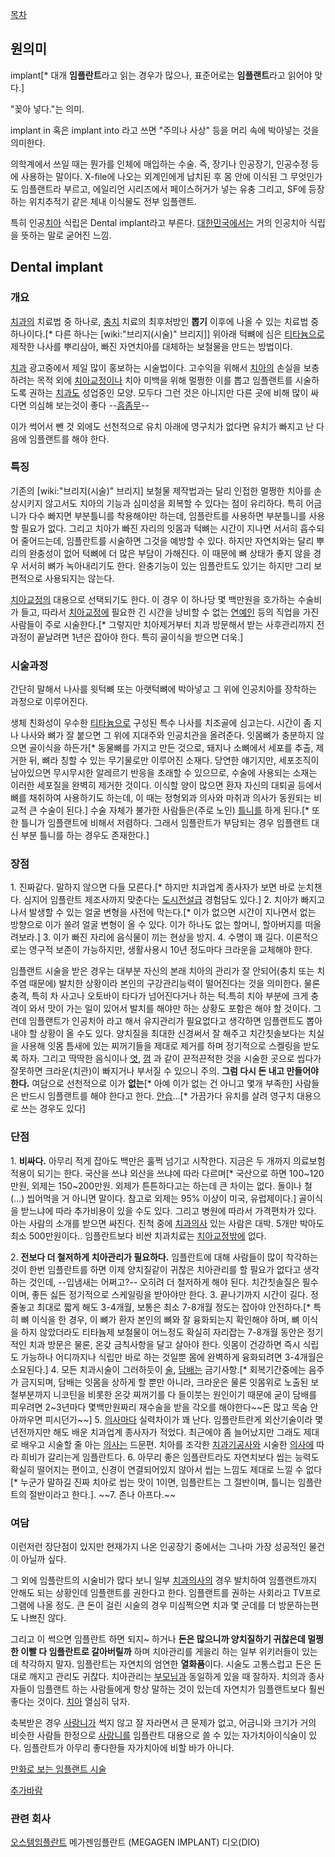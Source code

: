 [[목차]]

== 원의미 ==
implant[* 대개 '''임플란트'''라고 읽는 경우가 많으나, 표준어로는 '''임플랜트'''라고 읽어야 맞다.]

"꽂아 넣다."는 의미.

implant in 혹은 implant into 라고 쓰면 "주의나 사상" 등을 머리 속에 박아넣는 것을 의미한다.

의학계에서 쓰일 때는 뭔가를 인체에 매입하는 수술. 즉, 장기나 인공장기, 인공수정 등에 사용하는 말이다. 
X-file에 나오는 외계인에게 납치된 후 몸 안에 이식된 그 무엇인가도 임플랜트라 부르고, 에일리언 시리즈에서 페이스허거가 넣는 유충 그리고, SF에 등장하는 위치추적기 같은 체내 이식물도 전부 임플랜트.

특히 인공[[치아]] 식립은 Dental implant라고 부른다. [[대한민국]]에서는 거의 인공치아 식립을 뜻하는 말로 굳어진 느낌.

== Dental implant ==
=== 개요 ===
[[치과]]의 치료법 중 하나로, [[충치]] 치료의 최후처방인 '''뽑기''' 이후에 나올 수 있는 치료법 중 하나이다.[* 다른 하나는 [wiki:"브리지(시술)" 브리지]] 위아래 턱뼈에 심은 [[티타늄]]으로 제작한 나사를 뿌리삼아, 빠진 자연치아를 대체하는 보철물을 만드는 방법이다.

[[치과]] 광고중에서 제일 많이 홍보하는 시술법이다. 고수익을 위해서 [[치아]]의 손실을 보충하려는 목적 외에 [[치아교정]]이나 치아 미백을 위해 멀쩡한 이를 뽑고 임플랜트를 시술하도록 권하는 [[치과]]도 성업중인 모양. 모두다 그런 것은 아니지만 다른 곳에 비해 많이 싸다면 의심해 보는것이 좋다 --[[흠좀무]]--

이가 썩어서 뺀 것 외에도 선천적으로 유치 아래에 영구치가 없다면 유치가 빠지고 난 다음에 임플랜트를 해야 한다.

=== 특징 ===
기존의 [wiki:"브리지(시술)" 브리지] 보철물 제작법과는 달리 인접한 멀쩡한 치아를 손상시키지 않고서도 치아의 기능과 심미성을 회복할 수 있다는 점이 유리하다. 특히 어금니가 다수 빠지면 부분틀니를 착용해야만 하는데, 임플란트를 사용하면 부분틀니를 사용할 필요가 없다. 그리고 치아가 빠진 자리의 잇몸과 턱뼈는 시간이 지나면 서서히 흡수되어 줄어드는데, 임플란트를 시술하면 그것을 예방할 수 있다.
하지만 자연치와는 달리 뿌리의 완충성이 없어 턱뼈에 더 많은 부담이 가해진다. 이 때문에 뼈 상태가 좋지 않을 경우 서서히 뼈가 녹아내리기도 한다. 완충기능이 있는 임플란트도 있기는 하지만 그리 보편적으로 사용되지는 않는다.

[[치아교정]]의 대용으로 선택되기도 한다. 이 경우 이 하나당 몇 백만원을 호가하는 수술비가 들고, 따라서 [[치아교정]]에 필요한 긴 시간을 낭비할 수 없는 [[연예인]] 등의 직업을 가진 사람들이 주로 시술한다.[* 그렇지만 치아제거부터 치과 방문해서 받는 사후관리까지 전 과정이 끝날려면 1년은 잡아야 한다. 특히 골이식을 받으면 더욱.]

=== 시술과정 ===
간단히 말해서 나사를 윗턱뼈 또는 아랫턱뼈에 박아넣고 그 위에 인공치아를 장착하는 과정으로 이루어진다.

생체 친화성이 우수한 [[티타늄]]으로 구성된 특수 나사를 치조골에 심고는다. 시간이 좀 지나 나사와 뼈가 잘 붙으면 그 위에 지대주와 인공치관을 올려준다. 잇몸뼈가 충분하지 않으면 골이식을 하든가[* 동물뼈를 가지고 만든 것으로, 돼지나 소뼈에서 세포를 추출, 제거한 뒤, 뼈라 칭할 수 있는 무기물로만 이루어진 소재다. 당연한 얘기지만, 세포조직이 남아있으면 무시무시한 알레르기 반응을 초래할 수 있으므로, 수술에 사용되는 소재는 이러한 세포질을 완벽히 제거한 것이다. 이식할 양이 많으면 환자 자신의 대퇴골 등에서 뼈를 채취하여 사용하기도 하는데, 이 때는 정형외과 의사와 마취과 의사가 동원되는 비교적 큰 수술이 된다.] 수술 자체가 불가한 사람들은(주로 노인) [[틀니]]를 하게 된다.[* 또한 틀니가 임플랜트에 비해서 저렴하다. 그래서 임플란트가 부담되는 경우 임플랜트 대신 부분 틀니를 하는 경우도 존재한다.]

=== 장점 ===
1. 진짜같다. 말하지 않으면 다들 모른다.[* 하지만 치과업계 종사자가 보면 바로 눈치챈다. 심지어 임플란트 제조사까지 맞춘다는 [[도시전설]]급 경험담도 있다.]
2. 치아가 빠지고 나서 발생할 수 있는 얼굴 변형을 사전에 막는다.[* 이가 없으면 시간이 지나면서 없는 방향으로 이가 쏠려 얼굴 변형이 올 수 있다. 이가 하나도 없는 할머니, 할아버지를 떠올려보라.]
3. 이가 빠진 자리에 음식물이 끼는 현상을 방지.
4. 수명이 꽤 길다. 이론적으로는 영구적 보존이 가능하지만, 생활사용시 10년 정도마다 크라운을 교체해야 한다.

임플랜트 시술을 받은 경우는 대부분 자신의 본래 치아의 관리가 잘 안되어(충치 또는 치주염 때문에) 발치한 상황이라 본인의 구강관리능력이 떨어진다는 것을 의미한다. 물론 충격, 특히 차 사고나 오토바이 타다가 넘어진다거나 하는 턱.특히 치아 부분에 크게 충격이 와서 맛이 가는 일이 있어서 발치를 해야만 하는 상황도 포함은 해야 할 것이다. 그런데 임플랜트가 인공치아 라고 해서 유지관리가 필요없다고 생각하면 임플랜트도 뽑아내야 할 상황이 올 수도 있다. 양치질을 최대한 신경써서 잘 해주고 치간칫솔보다는 치실을 사용해 잇몸 틈새에 있는 찌꺼기들을 제대로 제거를 하며 정기적으로 스켈링을 받도록 하자. 그리고 딱딱한 음식이나 [[엿]], [[껌]] 과 같이 끈적끈적한 것을 시술한 곳으로 씹다가 잘못하면 크라운(치관)이 빠지거나 부서질 수 있으니 주의. '''그럼 다시 돈 내고 만들어야 한다.'''
여담으로 선천적으로 이가 '''없는'''[* 아예 이가 없는 건 아니고 몇개 부족한] 사람들은 반드시 임플랜트를 해야 한다고 한다. [[안습]]...[* 가끔가다 유치를 살려 영구치 대용으로 쓰는 경우도 있다]

=== 단점 ===
1. '''비싸다.''' 아무리 적게 잡아도 백만은 훌쩍 넘기고 시작한다. 지금은 두 개까지 의료보험 적용이 되기는 한다. 국산을 쓰냐 외산을 쓰냐에 따라 다르며[* 국산으로 하면 100~120만원, 외제는 150~200만원. 외제가 튼튼하다고는 하는데 큰 차이는 없다. 돌이나 철(...) 씹어먹을 거 아니면 말이다. 참고로 외제는 95% 이상이 미국, 유럽제이다.] 골이식을 받느냐에 따라 추가비용이 있을 수도 있다. 그리고 병원에 따라서 가격편차가 있다. 아는 사람의 소개를 받으면 싸진다. 친척 중에 [[치과의사]] 있는 사람은 대박. 5개만 박아도 최소 500만원이다.. 임플란트보다 비싼 치과치료는 [[치아교정]]밖에 없다.

2. '''전보다 더 철저하게 치아관리가 필요하다.''' 임플란트에 대해 사람들이 많이 착각하는 것이 한번 임플란트를 하면 이제 양치질같이 귀찮은 치아관리를 할 필요가 없다고 생각하는 것인데, --입냄새는 어쩌고?-- 오히려 더 철저하게 해야 된다. 치간칫솔질은 필수이며, 좋든 싫든 정기적으로 스케일링을 받아야만 한다.
3. 끝나기까지 시간이 길다. 정줄놓고 최대로 짧게 해도 3-4개월, 보통은 최소 7-8개월 정도는 잡아야 안전하다.[* 특히 뼈 이식을 한 경우, 이 뼈가 환자 본인의 뼈와 잘 융화되는지 확인해야 하며, 뼈 이식을 하지 않았더라도 티타늄제 보철물이 어느정도 확실히 자리잡는 7-8개월 동안은 정기적인 치과 방문은 물론, 온갖 금칙사항을 달고 살아야 한다. 잇몸이 건강하면 즉시 식립도 가능하나 어디까지나 식립만 바로 하는 것일뿐 몸에 완벽하게 융화되려면 3-4개월은 소요된다.]
4. 모든 치과시술이 그러하듯이 [[술]], [[담배]]는 금기사항.[* 회복기간중에는 음주가 금지되며, 담배는 잇몸을 상하게 할 뿐만 아니라, 크라운은 물론 잇몸위로 노출된 보철부분까지 니코틴을 비롯한 온갖 찌꺼기를 다 들이붓는 원인이기 때문에 굳이 담배를 피우려면 2~3년마다 몇백만원짜리 재수술을 받을 각오를 해야한다~~돈 많고 목숨 안아까우면 피시던가~~]
5. [[의사]]마다 실력차이가 꽤 난다. 임플란트란게 외산기술이라 몇년전까지만 해도 배운 치과업계 종사자가 적었다. 최근에야 좀 늘어났지만 그래도 제대로 배우고 시술할 줄 아는 [[의사]]는 드문편. 치아를 조각한 [[치과기공사]]와 시술한 [[의사]]에 따라 희비가 갈리는게 임플란트다.
6. 아무리 좋은 임플란트라도 자연치보다 씹는 능력도 확실히 떨어지는 편이고, 신경이 연결되어있지 않아서 씹는 느낌도 제대로 느낄 수 없다[* 누군가 말하길 진짜 치아로 씹는 맛이 1이면, 임플란트는 그 절반이며, 틀니는 임플란트의 절반이라고 한다.].
~~7. 존나 아프다.~~ 

=== 여담 ===
이런저런 장단점이 있지만 현재가지 나온 인공장기 중에서는 그나마 가장 성공적인 물건이 아닐까 싶다.

그 외에 임플란트의 시술비가 많다 보니 일부 [[치과의사]]의 경우 발치하여 임플랜트까지 안해도 되는 상황인데 임플랜트를 권한다고 한다. 임플랜트를 권하는 사회라고 TV프로그램에 나올 정도. 큰 돈이 걸린 시술의 경우 미심쩍으면 치과 몇 군데를 더 방문하는편도 나쁘진 않다.

그리고 이 썩으면 임플란트 하면 되지~ 하거나 '''돈은 많으니까 양치질하기 귀찮은데 멀쩡한 이빨 다 임플란트로 갈아버릴까''' 하며 치아관리를 게을리 하는 일부 위키러들이 있는데 착각하지 말자. 임플란트는 자연치의 엄연한 '''열화품'''이다. 시술도 고통스럽고 돈은 돈대로 깨지고 관리도 귀찮다. 치아관리는 [[부모님]]과 동일하게 있을 때 잘하자. 치의과 종사자들이 임플랜트 하는 사람들에게 항상 말하는 것이 있는데 자연치가 임플랜트보다 훨씬 좋다는 것이다. [[치아]] 열심히 닦자.

축복받은 경우 [[사랑니]]가 썩지 않고 잘 자라면서 큰 문제가 없고, 어금니와 크기가 거의 비슷한 사람들 한정으로 [[사랑니]]를 임플란트 대용으로 쓸 수 있는 자가치아이식술이 있다. 임플란트가 아무리 좋다한들 자가치아에 비할 바가 아니다.

[http://vkh.ajou.ac.kr/bbs/view.php?id=ajou_medical_doctor&no=50 만화로 보는 임플랜트 시술]

[[추가바람]]

=== 관련 회사 ===
[[오스템임플란트]]
메가젠임플란트 (MEGAGEN IMPLANT)
디오(DIO)
